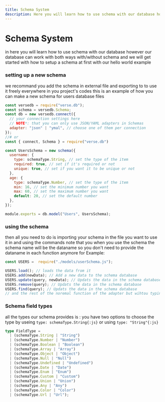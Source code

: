 ```yaml
---
title: Schema System
description: Here you will learn how to use schema with our database however our database can work with both ways with/without schema
---
```



<div className="flex flex-row items-center justify-between w-full">
  <h1 class="nx-mt-2 nx-text-4xl nx-font-bold nx-tracking-tight nx-text-slate-900 dark:nx-text-slate-100nx-mt-2 nx-text-4xl nx-font-bold nx-tracking-tight nx-text-slate-900 dark:nx-text-slate-100">Schema System</h1>
  <div class="badge-container" >
    <div className="badge badge-mark-beta"></div>
  </div>
</div>

in here you will learn how to use schema with our database however our database can work with both ways with/without schema
and we will get started with how to setup a schema at first with our hello world example

### setting up a new schema

we recommand you add the schema in external file and exporting to to use it freely everywhere in you project's codes
this is an example of how you can make a new schema for users database files

```js showLineNumbers filename="/models/userSchema.js" {23} /schema/ copy
const versedb = require("verse.db");
const schema = versedb.Schema;
const db = new versedb.connect({
  // your connection settings here
  // NOTE*: that you can only use JSON/YAML adapters in Schemas
  adapter: "json" | "ymal", // choose one of them per connection
});
//# or 
const { connect, Schema } = require("verse.db")

const UsersSchema = new schema({
  username: {
    type: schemaType.String, // set the type of the item
    required: true, // set if it's required or not
    unique: true, // set if you want it to be unique or not
  },
  age: {
    type: schemaType.Number, // set the type of the item
    min: 16, // set the minimum number you want
    max: 60, // set the maximum number you want
    default: 20, // set the default number
  },
});

module.exports = db.model("Users", UsersSchema);
```

### using the schema

then all you need to do is importing your schema in the file you want to use it in and using the commands
note that you when you use the schema the schema name will be the dataname so you don't need to provide the dataname in each function anymore
for Example:


```js filename="index.js" {8} /USERS/ showLineNumbers copy
const USERS =  require("./models/userSchema.js");

USERS.load(); // loads the data from it
USERS.add(newData); // Add a new data to the schema database
USERS.update(query, newData); // Updats the data in the schema database
USERS.remove(query); // Updats the data in the schema database
USERS.find(query); // Updats the data in the schema database
// and the rest of the noremal function of the adapter but wihtou typing the dataname
```

### Schema field types
all the types our schema provides is :
you have two options to choose the type by useing `type: schemaType.String{:js}` or using `type: "String"{:js}`
```ts
type FieldType =
  | (schemaType.String | "String") 
  | (schemaType.Number | "Number")
  | (schemaType.Boolean | "Boolean")
  | (schemaType.Array | "Array")
  | (schemaType.Object | "Object")
  | (schemaType.Null | "Null")
  | (schemaType.Undefined | "Undefined")
  | (schemaType.Date | "Date")
  | (schemaType.Enum | "Enum")
  | (schemaType.Custom | "Custom")
  | (schemaType.Union | "Union")
  | (schemaType.Any | "Any")
  | (schemaType.Color | "Color")
  | (schemaType.Url | "Url");
```